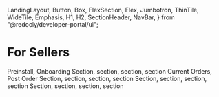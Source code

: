   LandingLayout,
  Button,
  Box,
  FlexSection,
  Flex,
  Jumbotron,
  ThinTile,
  WideTile,
  Emphasis,
  H1,
  H2,
  SectionHeader,
  NavBar,
} from "@redocly/developer-portal/ui";

# For Sellers

<Box>
  <FlexSection justifyContent="space-around" flexWrap="wrap">
    <WideTile to="/developer-portal/for-sellers/quickstart" header="Quickstart">
      Preinstall, Onboarding
    </WideTile>
    <WideTile
      to="/developer-portal/for-sellers/account-management"
      header="Account Management"
    >
      Section, section, section, section
    </WideTile>
    <WideTile to="/developer-portal/for-sellers/orders" header="Orders">
      Current Orders, Post Order
    </WideTile>
    <WideTile
      to="/developer-portal/for-sellers/customer-experience"
      header="Customer Experience"
    >
      Section, section, section, section
    </WideTile>
    <WideTile to="/developer-portal/for-sellers/reporting" header="Reporting">
      Section, section, section, section
    </WideTile>
    <WideTile
      to="/developer-portal/for-sellers/privacy-and-security"
      header="Privacy & Security"
    >
      Section, section, section, section
    </WideTile>
  </FlexSection>
</Box>
